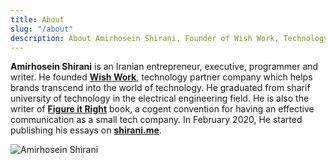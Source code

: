 ```yaml
---
title: About
slug: "/about"
description: About Amirhosein Shirani, Founder of Wish Work, Technology Partner Company
---
```


<b>Amirhosein Shirani</b> is an Iranian entrepreneur, executive, programmer and writer. He founded <b><a href="https://wishwork.org" target="_blank">Wish Work</a></b>, technology partner company which helps brands transcend into the world of technology.
He graduated from sharif university of technology in the electrical engineering field. He is also the writer of <b><a href="https://www.google.com/books/edition/Figure_it_Right/aNE3EAAAQBAJ" target="_blank">Figure it Right</a></b> book, a cogent convention for having an effective communication as a small tech company.
In February 2020, He started publishing his essays on <b><a href="/">shirani.me</a></b>.

![Amirhosein Shirani](./amirhosein_shirani.jpeg)
